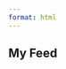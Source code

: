 ```yaml
---
format: html
---
```



<div class="centered-title">
# My Feed
</div>

<script type="module" src="https://cdn.jsdelivr.net/npm/bsky-embed/dist/bsky-embed.es.js" async></script>
<bsky-embed
username="ldornfeld.bsky.social"
mode="bright"
link-image="true"
load-more="false"
limit="10"
>
</bsky-embed>

